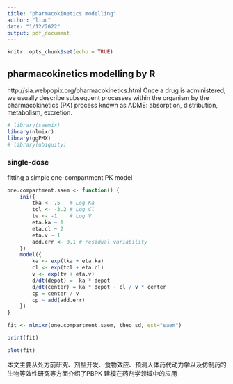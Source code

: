 ```yaml
---
title: "pharmacokinetics modelling"
author: "liuc"
date: "1/12/2022"
output: pdf_document
---
```


```r
knitr::opts_chunk$set(echo = TRUE)
```

## pharmacokinetics modelling by R
http://sia.webpopix.org/pharmacokinetics.html
Once a drug is administered, we usually describe subsequent processes within the organism by the pharmacokinetics (PK) process known as ADME: absorption, distribution, metabolism, excretion.

```r
# library(saemix)
library(nlmixr)
library(ggPMX)
# library(ubiquity)
```

### single-dose
 fitting a simple one-compartment PK model 

```r
one.compartment.saem <- function() {
    ini({
        tka <- .5   # Log Ka
        tcl <- -3.2 # Log Cl
        tv <- -1    # Log V
        eta.ka ~ 1
        eta.cl ~ 2
        eta.v ~ 1
        add.err <- 0.1 # residual variability
    })
    model({
        ka <- exp(tka + eta.ka)
        cl <- exp(tcl + eta.cl)
        v <- exp(tv + eta.v)
        d/dt(depot) = -ka * depot
        d/dt(center) = ka * depot - cl / v * center
        cp = center / v 
        cp ~ add(add.err)
    })
}

fit <- nlmixr(one.compartment.saem, theo_sd, est="saem")

print(fit)
```

```r
plot(fit)
```

本文主要从处方前研究、剂型开发、食物效应、预测人体药代动力学以及仿制药的生物等效性研究等方面介绍了PBPK 建模在药剂学领域中的应用

```r

```


